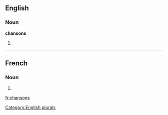 ==English==

===Noun===
'''chansons'''

# {{plural of|[[chanson]]}}

[[Category:English plurals]]

----

==French==

===Noun===
{{infl|fr|plural}} {{f|p}}

# {{plural of|chanson|lang=French}}

[[fr:chansons]]